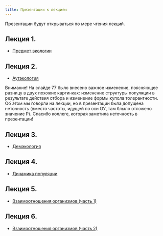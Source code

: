 ```yaml
---
title: Презентации к лекциям
---
```


Презентации будут открываться по мере чтения лекций.

<!-- ## Введение -->

<!-- - [Правила игры](Presentations/Lecture Introduction.pdf) -->

## Лекция 1.

- [Предмет экологии](Presentations//Lecture 1 2019 Предмет экологии .pdf)

## Лекция 2.

- [Аутэкология](Presentations//Lecture 2 2019 Аутэкология .pdf)

Внимание! На слайде 77 было внесено важное изменение, поясняющее разницу в двух похожих картинках: изменение структуры популяции в результате действия отбора и изменение формы купола толерантности. Об этом мы говорли на лекции, но в презентации была допущена неточность (вместо частоты, идущей по оси ОУ, там блыло отложено значение P). Спасибо коллеге, которая заметила неточность в презентации!

## Лекция 3.

- [Демэкология](Presentations//Lecture 3 Демэкология.pdf)


## Лекция 4.

- [Динамика популяции](Presentations//Lecture 4 Динамика популяции.pdf)


## Лекция 5.

- [Взаимоотношения организмов (часть 1)](Presentations//Lecture 5 Взаимоотношения часть 1.pdf)


## Лекция 6.

- [Взаимоотношения организмов (часть 2)](Presentations//Lecture 6 Взаимоотношения часть 2.pdf)

<!-- ## Лекция 7. -->

<!-- - [Конкурентные отношения](Presentations//Lecture 7.pdf) -->


<!-- ## Лекция 8. -->

<!-- - [Трофические связи](Presentations//Lecture 8.pdf) -->



<!-- ## Лекция 9. -->

<!-- - [Симбиозы](Presentations//Lecture 9.pdf) -->



<!-- ## Лекция 10. -->

<!-- - [Структура сообщества](Presentations//Lecture 10.pdf) -->


<!-- ## Лекция 11,  12 и 13. -->

<!-- - [Экосистемы и сукцессии](Presentations//Lecture11_12 Экосистема.pdf) -->


<!-- - [Экосистемы хорологические единицы](Presentations//Lecture 13 Экосистемы хорологические единицы.pdf) -->


<!-- ## Лекция про температуру -->

<!-- - [Температура](Presentations//Temperature living systems.pdf) -->



